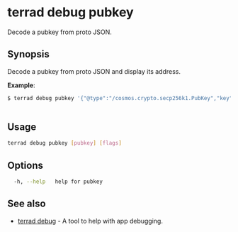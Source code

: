 # terrad debug pubkey

Decode a pubkey from proto JSON. 

## Synopsis

Decode a pubkey from proto JSON and display its address.

**Example**:

```sh Terrad
$ terrad debug pubkey '{"@type":"/cosmos.crypto.secp256k1.PubKey","key":"AurroA7jvfPd1AadmmOvWM2rJSwipXfRf8yD6pLbA2DJ"}'
			
```

## Usage

```sh Terrad
terrad debug pubkey [pubkey] [flags]
```

## Options

```sh Terrad
  -h, --help   help for pubkey
```

## See also

* [terrad debug](./terrad_debug.mdx)	 - A tool to help with app debugging.


